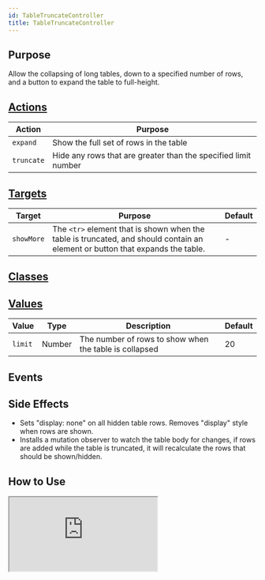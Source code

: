 ```yaml
---
id: TableTruncateController
title: TableTruncateController
---
```




## Purpose

Allow the collapsing of long tables, down to a specified number of rows, and a button to expand the table to full-height.

## [Actions](https://stimulus.hotwire.dev/reference/actions)

| Action     | Purpose                                                        |
|------------|----------------------------------------------------------------|
| `expand`   | Show the full set of rows in the table                         |
| `truncate` | Hide any rows that are greater than the specified limit number |

## [Targets](https://stimulus.hotwire.dev/reference/targets)

| Target     | Purpose                                                                                                                       | Default |
|------------|-------------------------------------------------------------------------------------------------------------------------------|---------|
| `showMore` | The `<tr>` element that is shown when the table is truncated, and should contain an element or button that expands the table. | -       |


## [Classes](https://stimulus.hotwire.dev/reference/classes)
<NoClasses/>

## [Values](https://stimulus.hotwire.dev/reference/values)

| Value   | Type   | Description                                            | Default |
|---------|--------|--------------------------------------------------------|---------|
| `limit` | Number | The number of rows to show when the table is collapsed | 20      |

## Events
<NoEvents/>

## Side Effects

- Sets "display: none" on all hidden table rows. Removes "display" style when rows are shown.
- Installs a mutation observer to watch the table body for changes, if rows are added while the table is truncated, it will recalculate the rows that should be shown/hidden.

## How to Use


<iframe
  src="https://stimulus-library.netlify.app/controllers/table_truncate_controller.html"
  style={{width: "100%", height: "500px", border: "0", borderRadius: "4px", overflow: "hidden"}}
  sandbox="allow-forms allow-modals allow-popups allow-presentation allow-same-origin allow-scripts"
/>
